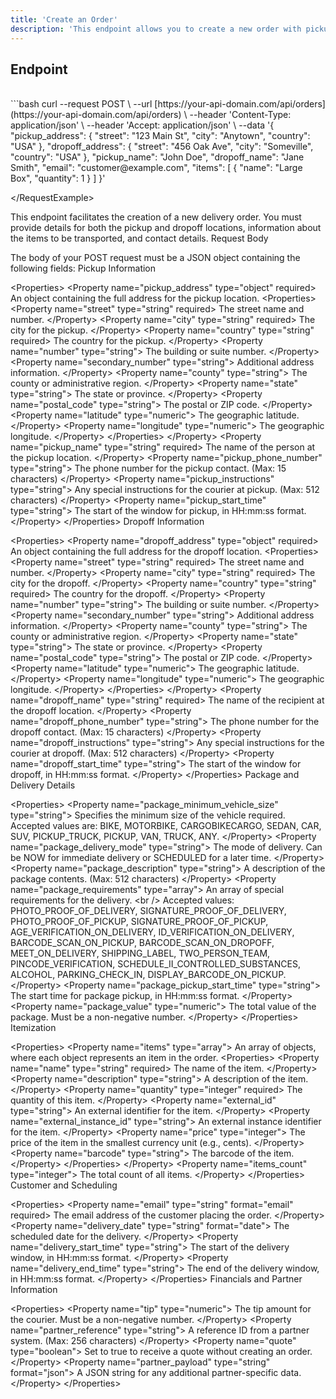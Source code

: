 ```yaml
---
title: 'Create an Order'
description: 'This endpoint allows you to create a new order with pickup and dropoff details.'
---
```


## Endpoint

<br />
<RequestExample>
```bash
curl --request POST \
  --url [https://your-api-domain.com/api/orders](https://your-api-domain.com/api/orders) \
  --header 'Content-Type: application/json' \
  --header 'Accept: application/json' \
  --data '{
    "pickup_address": {
      "street": "123 Main St",
      "city": "Anytown",
      "country": "USA"
    },
    "dropoff_address": {
      "street": "456 Oak Ave",
      "city": "Someville",
      "country": "USA"
    },
    "pickup_name": "John Doe",
    "dropoff_name": "Jane Smith",
    "email": "customer@example.com",
    "items": [
      {
        "name": "Large Box",
        "quantity": 1
      }
    ]
  }'

&lt;/RequestExample>

This endpoint facilitates the creation of a new delivery order. You must provide details for both the pickup and dropoff locations, information about the items to be transported, and contact details.
Request Body

The body of your POST request must be a JSON object containing the following fields:
Pickup Information

&lt;Properties>
&lt;Property name="pickup_address" type="object" required>
An object containing the full address for the pickup location.
&lt;Properties>
&lt;Property name="street" type="string" required>
The street name and number.
&lt;/Property>
&lt;Property name="city" type="string" required>
The city for the pickup.
&lt;/Property>
&lt;Property name="country" type="string" required>
The country for the pickup.
&lt;/Property>
&lt;Property name="number" type="string">
The building or suite number.
&lt;/Property>
&lt;Property name="secondary_number" type="string">
Additional address information.
&lt;/Property>
&lt;Property name="county" type="string">
The county or administrative region.
&lt;/Property>
&lt;Property name="state" type="string">
The state or province.
&lt;/Property>
&lt;Property name="postal_code" type="string">
The postal or ZIP code.
&lt;/Property>
&lt;Property name="latitude" type="numeric">
The geographic latitude.
&lt;/Property>
&lt;Property name="longitude" type="numeric">
The geographic longitude.
&lt;/Property>
&lt;/Properties>
&lt;/Property>
&lt;Property name="pickup_name" type="string" required>
The name of the person at the pickup location.
&lt;/Property>
&lt;Property name="pickup_phone_number" type="string">
The phone number for the pickup contact. (Max: 15 characters)
&lt;/Property>
&lt;Property name="pickup_instructions" type="string">
Any special instructions for the courier at pickup. (Max: 512 characters)
&lt;/Property>
&lt;Property name="pickup_start_time" type="string">
The start of the window for pickup, in HH:mm:ss format.
&lt;/Property>
&lt;/Properties>
Dropoff Information

&lt;Properties>
&lt;Property name="dropoff_address" type="object" required>
An object containing the full address for the dropoff location.
&lt;Properties>
&lt;Property name="street" type="string" required>
The street name and number.
&lt;/Property>
&lt;Property name="city" type="string" required>
The city for the dropoff.
&lt;/Property>
&lt;Property name="country" type="string" required>
The country for the dropoff.
&lt;/Property>
&lt;Property name="number" type="string">
The building or suite number.
&lt;/Property>
&lt;Property name="secondary_number" type="string">
Additional address information.
&lt;/Property>
&lt;Property name="county" type="string">
The county or administrative region.
&lt;/Property>
&lt;Property name="state" type="string">
The state or province.
&lt;/Property>
&lt;Property name="postal_code" type="string">
The postal or ZIP code.
&lt;/Property>
&lt;Property name="latitude" type="numeric">
The geographic latitude.
&lt;/Property>
&lt;Property name="longitude" type="numeric">
The geographic longitude.
&lt;/Property>
&lt;/Properties>
&lt;/Property>
&lt;Property name="dropoff_name" type="string" required>
The name of the recipient at the dropoff location.
&lt;/Property>
&lt;Property name="dropoff_phone_number" type="string">
The phone number for the dropoff contact. (Max: 15 characters)
&lt;/Property>
&lt;Property name="dropoff_instructions" type="string">
Any special instructions for the courier at dropoff. (Max: 512 characters)
&lt;/Property>
&lt;Property name="dropoff_start_time" type="string">
The start of the window for dropoff, in HH:mm:ss format.
&lt;/Property>
&lt;/Properties>
Package and Delivery Details

&lt;Properties>
&lt;Property name="package_minimum_vehicle_size" type="string">
Specifies the minimum size of the vehicle required. Accepted values are: BIKE, MOTORBIKE, CARGOBIKECARGO, SEDAN, CAR, SUV, PICKUP_TRUCK, PICKUP, VAN, TRUCK, ANY.
&lt;/Property>
&lt;Property name="package_delivery_mode" type="string">
The mode of delivery. Can be NOW for immediate delivery or SCHEDULED for a later time.
&lt;/Property>
&lt;Property name="package_description" type="string">
A description of the package contents. (Max: 512 characters)
&lt;/Property>
&lt;Property name="package_requirements" type="array">
An array of special requirements for the delivery.
&lt;br />
Accepted values: PHOTO_PROOF_OF_DELIVERY, SIGNATURE_PROOF_OF_DELIVERY, PHOTO_PROOF_OF_PICKUP, SIGNATURE_PROOF_OF_PICKUP, AGE_VERIFICATION_ON_DELIVERY, ID_VERIFICATION_ON_DELIVERY, BARCODE_SCAN_ON_PICKUP, BARCODE_SCAN_ON_DROPOFF, MEET_ON_DELIVERY, SHIPPING_LABEL, TWO_PERSON_TEAM, PINCODE_VERIFICATION, SCHEDULE_II_CONTROLLED_SUBSTANCES, ALCOHOL, PARKING_CHECK_IN, DISPLAY_BARCODE_ON_PICKUP.
&lt;/Property>
&lt;Property name="package_pickup_start_time" type="string">
The start time for package pickup, in HH:mm:ss format.
&lt;/Property>
&lt;Property name="package_value" type="numeric">
The total value of the package. Must be a non-negative number.
&lt;/Property>
&lt;/Properties>
Itemization

&lt;Properties>
&lt;Property name="items" type="array">
An array of objects, where each object represents an item in the order.
&lt;Properties>
&lt;Property name="name" type="string" required>
The name of the item.
&lt;/Property>
&lt;Property name="description" type="string">
A description of the item.
&lt;/Property>
&lt;Property name="quantity" type="integer" required>
The quantity of this item.
&lt;/Property>
&lt;Property name="external_id" type="string">
An external identifier for the item.
&lt;/Property>
&lt;Property name="external_instance_id" type="string">
An external instance identifier for the item.
&lt;/Property>
&lt;Property name="price" type="integer">
The price of the item in the smallest currency unit (e.g., cents).
&lt;/Property>
&lt;Property name="barcode" type="string">
The barcode of the item.
&lt;/Property>
&lt;/Properties>
&lt;/Property>
&lt;Property name="items_count" type="integer">
The total count of all items.
&lt;/Property>
&lt;/Properties>
Customer and Scheduling

&lt;Properties>
&lt;Property name="email" type="string" format="email" required>
The email address of the customer placing the order.
&lt;/Property>
&lt;Property name="delivery_date" type="string" format="date">
The scheduled date for the delivery.
&lt;/Property>
&lt;Property name="delivery_start_time" type="string">
The start of the delivery window, in HH:mm:ss format.
&lt;/Property>
&lt;Property name="delivery_end_time" type="string">
The end of the delivery window, in HH:mm:ss format.
&lt;/Property>
&lt;/Properties>
Financials and Partner Information

&lt;Properties>
&lt;Property name="tip" type="numeric">
The tip amount for the courier. Must be a non-negative number.
&lt;/Property>
&lt;Property name="partner_reference" type="string">
A reference ID from a partner system. (Max: 256 characters)
&lt;/Property>
&lt;Property name="quote" type="boolean">
Set to true to receive a quote without creating an order.
&lt;/Property>
&lt;Property name="partner_payload" type="string" format="json">
A JSON string for any additional partner-specific data.
&lt;/Property>
&lt;/Properties>